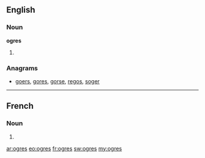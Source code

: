 ==English==

===Noun===
'''ogres'''

# {{plural of|ogre}}

===Anagrams===
* [[goers#English|goers]], [[gores#English|gores]], [[gorse#English|gorse]], [[regos#English|regos]], [[soger#English|soger]]
----
==French==

===Noun===
{{head|fr|plural}} {{m|p}}

# {{plural of|ogre|lang=fr}}

[[ar:ogres]]
[[eo:ogres]]
[[fr:ogres]]
[[sw:ogres]]
[[my:ogres]]